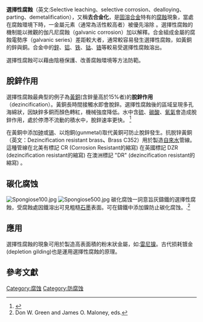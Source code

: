<span>'''選擇性腐蝕 '''（英文:Selective leaching、</span><span>selective corrosion、dealloying、parting、demetalification），又稱'''去合金化'''，是</span>[[固溶体|固溶]][[合金|合金]]特有的[[腐蝕|腐蝕]]現象，當處在腐蝕環境下時，一金屬元素（通常為活性較高者）被優先溶除 。選擇性腐蝕的機制能以微觀的伽凡尼腐蝕（galvanic corrosion）加以解釋。合金組成金屬的腐蝕電勢序（galvanic series）差距較大者，通常較容易發生選擇性腐蝕，如黃銅的鋅與銅。合金中的[[锌|鋅]]、[[铝|铝]]、[[铁|铁]]、[[钴|钴]]、[[铬|铬]]等較易受選擇性腐蝕溶出。
<div>選擇性腐蝕可以藉由陰極保護、改善腐蝕環境等方法防範。<br>
</div>

== 脫鋅作用 ==
選擇性腐蝕最典型的例子為[[黃銅|黃銅]](含鋅量高於15%者)的'''脫鋅作用 '''（dezincification）。黃銅長時間接觸水即會脫鋅。選擇性腐蝕後的區域呈現多孔海綿狀，因缺鋅多銅而顏色轉紅，機械強度降低。水中含[[硫|硫]]、[[碳酸|碳酸]]、[[氧氣|氧氣]]會造成脫鋅作用，處於停滯不流動的積水中，脫鋅速率更快。
<ref>{{cite book|url=https://books.google.com.tw/books?id=Qx-u7foyAgMC&pg=PA78|author=U.K. Chatterjee, S.K. Bose, S.K. Roy |title=Environmental Degradation of Metals |page=78|publisher=CRC Press|year=2001|isbn=9780824799205}}</ref>

在黃銅中添加[[砷|砷]]或[[锡|锡]]、以炮銅(gunmetal)取代黃銅可防止脫鋅發生。抗脱锌黃銅（英文：<span>Dezincification resistant brass'''、'''</span>Brass C352）用於製造[[自來水|自來水]]管線。 這種管線在北美有標記
CR (Corrosion Resistant的縮寫) 在英國標記
DZR (dezincification resistant的縮寫) 在澳洲標記
"DR" (dezincification resistant的縮寫) 。

== 碳化腐蚀 ==
[[File:Spongiose100.jpg|right]]
[[File:Spongiose500.jpg|right]]
碳化腐蚀一詞意旨灰鑄鐵的選擇性腐蝕，受腐蝕處因鐵溶出可見粗糙[[石墨|石墨]]表面。可在鑄鐵中添加鎳防止碳化腐蚀。.<ref>Don W. Green and James O. Maloney, eds. </ref>

== 應用 ==
選擇性腐蝕的現象可用於製造高表面積的粉末狀金屬，如:[[雷尼镍|雷尼镍]]。古代损耗镀金(depletion gilding)也是運用選擇性腐蝕的原理。

== 參考文獻 ==
<references />
[[Category:腐蚀|Category:腐蚀]]
[[Category:防腐蚀|Category:防腐蚀]]